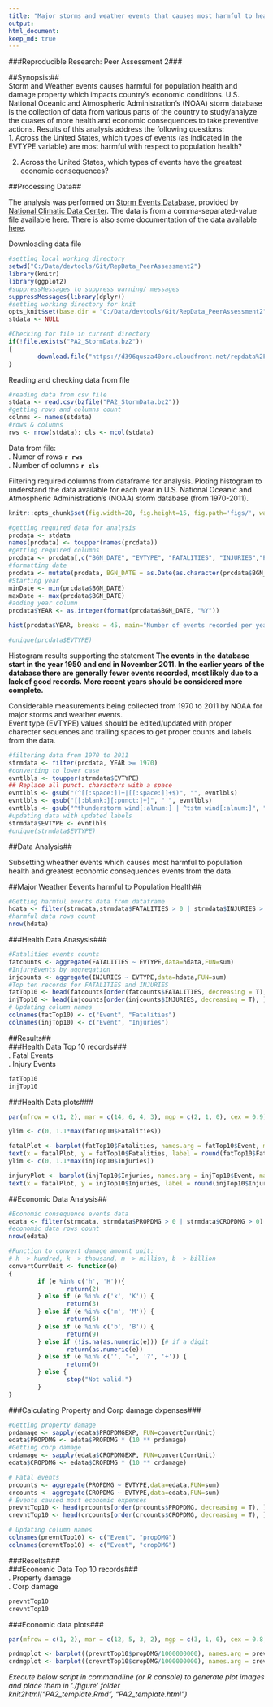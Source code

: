 ```yaml
---
title: "Major storms and weather events that causes most harmful to health and greatest impact on economic, in the United States (since 1970 - 2011)"
output: 
html_document:
keep_md: true
---
```

###Reproducible Research: Peer Assessment 2###    

##Synopsis:##  
Storm and Weather events causes harmful for population health and damage property which impacts country's economic conditions. U.S. National Oceanic and Atmospheric Administration's (NOAA) storm database is the 
collection of data from various parts of the country to study/analyze the cuases of more health and economic consequences to take preventive actions.  Results of this analysis address the following questions:  
1. Across the United States, which types of events (as indicated in the EVTYPE variable) are most harmful with respect to population health?  

2. Across the United States, which types of events have the greatest economic consequences?  

##Processing Data##   

The analysis was performed on [Storm Events Database]("http://www.ncdc.noaa.gov/stormevents/ftp.jsp"), provided by [National Climatic Data Center]("http://www.ncdc.noaa.gov/"). The data is from a comma-separated-value file available [here]("https://d396qusza40orc.cloudfront.net/repdata%2Fdata%2FStormData.csv.bz2"). There is also some documentation of the data available [here]("https://d396qusza40orc.cloudfront.net/repdata%2Fpeer2_doc%2Fpd01016005curr.pdf").  

Downloading data file
```r
#setting local working directory
setwd("C:/Data/devtools/Git/RepData_PeerAssessment2")
library(knitr)
library(ggplot2)
#suppressMessages to suppress warning/ messages
suppressMessages(library(dplyr))
#setting working directory for knit
opts_knit$set(base.dir = "C:/Data/devtools/Git/RepData_PeerAssessment2")
stdata <- NULL
```
```r
#Checking for file in current directory
if(!file.exists("PA2_StormData.bz2"))
{
        download.file("https://d396qusza40orc.cloudfront.net/repdata%2Fdata%2FStormData.csv.bz2",destfile = "PA2_StormData.bz2",mode = "wb")
}

```  
Reading and checking data from file  
```r
#reading data from csv file
stdata <- read.csv(bzfile("PA2_StormData.bz2"))
#getting rows and columns count
colnms <- names(stdata)
#rows & columns
rws <- nrow(stdata); cls <- ncol(stdata)

```

Data from file:    
. Numer of rows **`r rws`**   
. Number of columns **`r cls`**  

Filtering required columns from dataframe for analysis. Ploting histogram to understand the data available for each year in U.S. National Oceanic and Atmospheric Administration's (NOAA) storm database (from 1970-2011). 

```r
knitr::opts_chunk$set(fig.width=20, fig.height=15, fig.path='figs/', warning=FALSE, message=FALSE)
```

```r
#getting required data for analysis
prcdata <- stdata
names(prcdata) <- toupper(names(prcdata))
#getting required columns
prcdata <- prcdata[,c("BGN_DATE", "EVTYPE", "FATALITIES", "INJURIES","PROPDMG","PROPDMGEXP","CROPDMG","CROPDMGEXP")]
#formatting date
prcdata <- mutate(prcdata, BGN_DATE = as.Date(as.character(prcdata$BGN_DATE), "%m/%d/%Y"))
#Starting year
minDate <- min(prcdata$BGN_DATE)
maxDate <- max(prcdata$BGN_DATE)
#adding year column
prcdata$YEAR <- as.integer(format(prcdata$BGN_DATE, "%Y"))

hist(prcdata$YEAR, breaks = 45, main="Number of events recorded per year", xlab="Year", ylab="Number of events")

#unique(prcdata$EVTYPE)
```


Histogram results supporting the statement **The events in the database start in the year 1950 and end in November 2011. In the earlier years of the database there are generally fewer events recorded, most likely due to a lack of good records. More recent years should be considered more complete.**

Considerable measurements being collected from 1970 to 2011 by NOAA for major storms  and weather events.  
Event type (EVTYPE) values should be edited/updated with proper charecter sequences and trailing spaces to get proper counts and labels from the data.  

```r
#filtering data from 1970 to 2011
strmdata <- filter(prcdata, YEAR >= 1970)
#converting to lower case
evntlbls <- toupper(strmdata$EVTYPE)
## Replace all punct. characters with a space
evntlbls <- gsub("(^[[:space:]]+|[[:space:]]+$)", "", evntlbls)
evntlbls <- gsub("[[:blank:][:punct:]+]", " ", evntlbls)
evntlbls <- gsub("^thunderstorm wind[:alnum:] | ^tstm wind[:alnum:]", "thunderstorm wind", evntlbls)
#updating data with updated labels
strmdata$EVTYPE <- evntlbls
#unique(strmdata$EVTYPE)
```  

##Data Analysis##  

Subsetting wheather events which causes most harmful to population health and greatest economic consequences events from the data.  

##Major Weather Eevents harmful to Population Health##   
```r
#Getting harmful events data from dataframe
hdata <- filter(strmdata,strmdata$FATALITIES > 0 | strmdata$INJURIES > 0)
#harmful data rows count
nrow(hdata)
```

###Health Data Anasysis###  

```r
#Fatalities events counts
fatcounts <- aggregate(FATALITIES ~ EVTYPE,data=hdata,FUN=sum)
#InjuryEvents by aggregation
injcounts <- aggregate(INJURIES ~ EVTYPE,data=hdata,FUN=sum)
#Top ten records for FATALITIES and INJURIES
fatTop10 <- head(fatcounts[order(fatcounts$FATALITIES, decreasing = T), ], 10)
injTop10 <- head(injcounts[order(injcounts$INJURIES, decreasing = T), ], 10)
# Updating column names
colnames(fatTop10) <- c("Event", "Fatalities")
colnames(injTop10) <- c("Event", "Injuries")
```
##Results##  
###Health Data Top 10 records###    
. Fatal Events    
. Injury Events    


```r
fatTop10
injTop10
```

###Health Data plots###  

```r
par(mfrow = c(1, 2), mar = c(14, 6, 4, 3), mgp = c(2, 1, 0), cex = 0.9)

ylim <- c(0, 1.1*max(fatTop10$Fatalities))

fatalPlot <- barplot(fatTop10$Fatalities, names.arg = fatTop10$Event, main = 'Top 10 events for fatalities', ylab = 'Number of fatalities', ylim = ylim)
text(x = fatalPlot, y = fatTop10$Fatalities, label = round(fatTop10$Fatalities, 0), pos = 3, cex = 0.8)
ylim <- c(0, 1.1*max(injTop10$Injuries))

injuryPlot <- barplot(injTop10$Injuries, names.arg = injTop10$Event, main = 'Top 10 events for injuries', ylab = 'Number of injuries', ylim = ylim)
text(x = fatalPlot, y = injTop10$Injuries, label = round(injTop10$Injuries, 0), pos = 3, cex = 0.8)

```

##Economic Data Analysis##  

```r
#Economic consequence events data
edata <- filter(strmdata, strmdata$PROPDMG > 0 | strmdata$CROPDMG > 0)
#economic data rows count
nrow(edata)
```

```r
#Function to convert damage amount unit:
# h -> hundred, k -> thousand, m -> million, b -> billion
convertCurrUnit <- function(e) 
{
        if (e %in% c('h', 'H')){
                return(2)
        } else if (e %in% c('k', 'K')) {
                return(3)
        } else if (e %in% c('m', 'M')) {
                return(6)
        } else if (e %in% c('b', 'B')) {
                return(9)
        } else if (!is.na(as.numeric(e))) {# if a digit
                return(as.numeric(e))
        } else if (e %in% c('', '-', '?', '+')) {
                return(0)
        } else {
                stop("Not valid.")
        }
}
```

###Calculating Property and Corp damage dxpenses###  

```r
#Getting property damage
prdamage <- sapply(edata$PROPDMGEXP, FUN=convertCurrUnit)
edata$PROPDMG <- edata$PROPDMG * (10 ** prdamage)
#Getting corp damage 
crdamage <- sapply(edata$CROPDMGEXP, FUN=convertCurrUnit)
edata$CROPDMG <- edata$CROPDMG * (10 ** crdamage)
```


```r
# Fatal events
prcounts <- aggregate(PROPDMG ~ EVTYPE,data=edata,FUN=sum)
crcounts <- aggregate(CROPDMG ~ EVTYPE,data=edata,FUN=sum)
# Events caused most economic expenses
prevntTop10 <- head(prcounts[order(prcounts$PROPDMG, decreasing = T), ], 10)
crevntTop10 <- head(crcounts[order(crcounts$CROPDMG, decreasing = T), ], 10)

# Updating column names
colnames(prevntTop10) <- c("Event", "propDMG")
colnames(crevntTop10) <- c("Event", "cropDMG")
```  
###Reselts###  
###Economic Data Top 10 records###    
. Property damage    
. Corp damage  

```r
prevntTop10
crevntTop10 
```  
###Economic data plots###  

```r
par(mfrow = c(1, 2), mar = c(12, 5, 3, 2), mgp = c(3, 1, 0), cex = 0.8, las = 3)

prdmgplot <- barplot((prevntTop10$propDMG/1000000000), names.arg = prevntTop10$Event, main = 'Top 10 events for fatalities', ylab = 'Number of fatalities (Billions)', log="y")
crdmgplot <- barplot((crevntTop10$cropDMG/1000000000), names.arg = crevntTop10$Event, main = 'Top 10 events for injuries', ylab = 'Number of injuries (Billions)', log="y")
```  

*Execute below script in commandline (or R console) to generate plot images and place them in './figure' folder  
knit2html("PA2_template.Rmd", "PA2_template.html")*  

